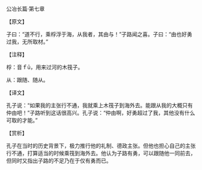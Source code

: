 

公冶长篇·第七章

【原文】

子曰：“道不行，乘桴浮于海，从我者，其由与！”子路闻之喜。子曰：“由也好勇过我，无所取材。”

【注释】

桴：音ｆū，用来过河的木筏子。

从：跟随、随从。

【译文】

孔子说：“如果我的主张行不通，我就乘上木筏子到海外去。能跟从我的大概只有仲由吧！”子路听到这话很高兴。孔子说：“仲由啊，好勇超过了我，其他没有什么可取的才能。”

【赏析】

孔子在当时的历史背景下，极力推行他的礼制、德政主张。但他也担心自己的主张行不通，打算适当的时候乘筏到海外去。他认为子路有勇，可以跟随他一同前去，但同时又指出子路的不足乃在于仅有勇而已。

